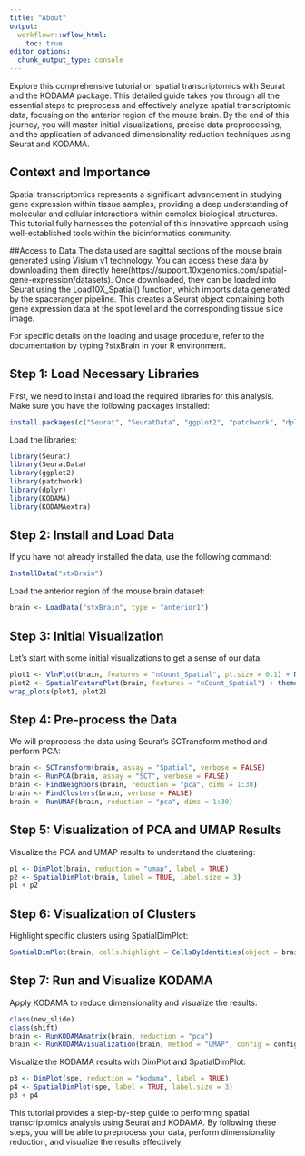 ---
title: "About"
output:
  workflowr::wflow_html:
    toc: true
editor_options:
  chunk_output_type: console
---

Explore this comprehensive tutorial on spatial transcriptomics with Seurat and the KODAMA package.
This detailed guide takes you through all the essential steps to preprocess and effectively analyze
spatial transcriptomic data, focusing on the anterior region of the mouse brain. By the end of this journey,
you will master initial visualizations, precise data preprocessing, and the application of advanced dimensionality
reduction techniques using Seurat and KODAMA.

## Context and Importance
Spatial transcriptomics represents a significant advancement in studying gene expression
within tissue samples, providing a deep understanding of molecular and cellular interactions
within complex biological structures. This tutorial fully harnesses the potential of this innovative
approach using well-established tools within the bioinformatics community.

##Access to Data
The data used are sagittal sections of the mouse brain generated using Visium v1 technology.
You can access these data by downloading them directly here(https://support.10xgenomics.com/spatial-gene-expression/datasets). Once downloaded, they can be loaded
into Seurat using the Load10X_Spatial() function, which imports data generated by the spaceranger pipeline.
This creates a Seurat object containing both gene expression data at the spot level and the corresponding tissue slice image.

For specific details on the loading and usage procedure, refer to the documentation
by typing ?stxBrain in your R environment.


## Step 1: Load Necessary Libraries

First, we need to install and load the required libraries for this analysis. Make sure you have the following packages installed:

```{r,fig.width=10,fig.height=4,warning=FALSE,message=FALSE}
install.packages(c("Seurat", "SeuratData", "ggplot2", "patchwork", "dplyr", "KODAMA", "KODAMAextra"))
```

Load the libraries:

```{r,fig.width=10,fig.height=4,warning=FALSE,message=FALSE}
library(Seurat)
library(SeuratData)
library(ggplot2)
library(patchwork)
library(dplyr)
library(KODAMA)
library(KODAMAextra)
```

## Step 2: Install and Load Data

If you have not already installed the data, use the following command:

```{r,fig.width=10,fig.height=4,warning=FALSE,message=FALSE}
InstallData("stxBrain")
```

Load the anterior region of the mouse brain dataset:

```{r,fig.width=10,fig.height=4,warning=FALSE,message=FALSE}
brain <- LoadData("stxBrain", type = "anterior1")
```

## Step 3: Initial Visualization

Let's start with some initial visualizations to get a sense of our data:

```{r,fig.width=10,fig.height=4,warning=FALSE,message=FALSE}
plot1 <- VlnPlot(brain, features = "nCount_Spatial", pt.size = 0.1) + NoLegend()
plot2 <- SpatialFeaturePlot(brain, features = "nCount_Spatial") + theme(legend.position = "right")
wrap_plots(plot1, plot2)
```

## Step 4: Pre-process the Data

We will preprocess the data using Seurat's SCTransform method and perform PCA:

```{r,fig.width=10,fig.height=4,warning=FALSE,message=FALSE}
brain <- SCTransform(brain, assay = "Spatial", verbose = FALSE)
brain <- RunPCA(brain, assay = "SCT", verbose = FALSE)
brain <- FindNeighbors(brain, reduction = "pca", dims = 1:30)
brain <- FindClusters(brain, verbose = FALSE)
brain <- RunUMAP(brain, reduction = "pca", dims = 1:30)
```
## Step 5: Visualization of PCA and UMAP Results
Visualize the PCA and UMAP results to understand the clustering:

```{r,fig.width=10,fig.height=4,warning=FALSE,message=FALSE}
p1 <- DimPlot(brain, reduction = "umap", label = TRUE)
p2 <- SpatialDimPlot(brain, label = TRUE, label.size = 3)
p1 + p2
```

## Step 6: Visualization of Clusters

Highlight specific clusters using SpatialDimPlot:

```{r,fig.width=10,fig.height=4,warning=FALSE,message=FALSE}
SpatialDimPlot(brain, cells.highlight = CellsByIdentities(object = brain, idents = c(2, 1, 4, 3, 5, 8)), facet.highlight = TRUE, ncol = 3)
```

## Step 7: Run and Visualize KODAMA

Apply KODAMA to reduce dimensionality and visualize the results:

```{r,fig.width=10,fig.height=4,warning=FALSE,message=FALSE}
class(new_slide)
class(shift)
brain <- RunKODAMAmatrix(brain, reduction = "pca")
brain <- RunKODAMAvisualization(brain, method = "UMAP", config = config)
```
Visualize the KODAMA results with DimPlot and SpatialDimPlot:

```{r,fig.width=10,fig.height=4,warning=FALSE,message=FALSE}
p3 <- DimPlot(spe, reduction = "kodama", label = TRUE)
p4 <- SpatialDimPlot(spe, label = TRUE, label.size = 3)
p3 + p4
```

This tutorial provides a step-by-step guide to performing spatial transcriptomics analysis using Seurat and KODAMA. By following these steps, you will be able to preprocess your data, perform dimensionality reduction, and visualize the results effectively.
